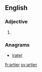 ==English==

===Adjective===
{{head|en|adjective comparative form}}

# {{en-comparative of|arty}}

===Anagrams===
* [[irater#English|irater]]

[[fr:artier]]
[[sv:artier]]